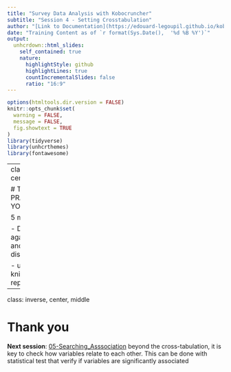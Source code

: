 ```yaml
---
title: "Survey Data Analysis with Kobocruncher"
subtitle: "Session 4 - Setting Crosstabulation"
author: "[Link to Documentation](https://edouard-legoupil.github.io/kobocruncher/) -- [Link to Previous Session](03-Grouping_Questions.html) -- [Link to Next Session](5-Searching_Asssociation.html)  "
date: "Training Content as of `r format(Sys.Date(),  '%d %B %Y')`"
output:
  unhcrdown::html_slides:
    self_contained: true
    nature:
      highlightStyle: github
      highlightLines: true
      countIncrementalSlides: false
      ratio: "16:9"
---
```


```r
options(htmltools.dir.version = FALSE)
knitr::opts_chunk$set(
  warning = FALSE,
  message = FALSE,
  fig.showtext = TRUE
)
library(tidyverse)
library(unhcrthemes)
library(fontawesome)
```


---
class: inverse, center, middle

# TIME TO PRACTISE ON YOUR OWN 

5 minutes! 

 - Download again locally and fill in the disaggregation
 
 - upload and knit again your report
 


 
---
class: inverse, center, middle

# Thank you



__Next session__:   [05-Searching_Asssociation](05-Searching_Asssociation.html) beyond the cross-tabulation, it is key to check how variables relate to each other. This can be done with statistical test that verify if variables are significantly associated
